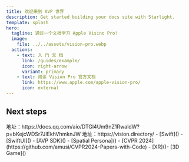 ```yaml
---
title: 欢迎来到 AVP 世界
description: Get started building your docs site with Starlight.
template: splash
hero:
  tagline: 通过一个文档学习 Apple Visino Pro!
  image:
    file: ../../assets/vision-pro.webp
  actions:
    - text: 入 门 文 档
      link: /guides/example/
      icon: right-arrow
      variant: primary
    - text: 阅读 Vision Pro 官方文档
      link: https://www.apple.com/apple-vision-pro/
      icon: external
---
```



## Next steps

<CardGrid stagger>
  <Card title="Vision Pro中国玩家指南" icon="pencil">
    地址：https://docs.qq.com/aio/DTGl4Um9nZ1RwaldW?p=bKejcWDSr7JIEkhVhmknJW
  </Card>
  <Card title="推荐应用列表" icon="add-document">
    地址：https://vision.directory/
  </Card>
  <Card title="AVP开发教程" icon="setting">
    - [Swift]() - [SwiftUI]() - [AVP SDK]()
  </Card>
  <Card title="空间开发教程" icon="open-book">
    - [Spatial Persona]() - [CVPR
    2024](https://github.com/amusi/CVPR2024-Papers-with-Code) - [XR]()- [3D
    Game]()
  </Card>
</CardGrid>
